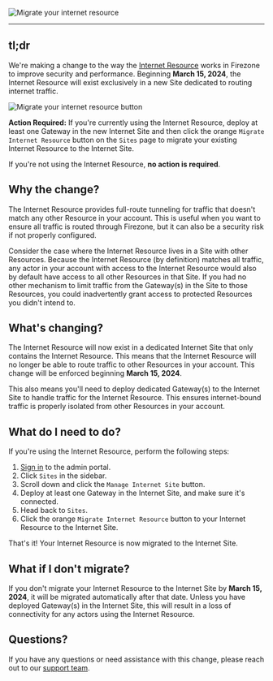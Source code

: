 
<Image
  src="/images/blog/migrate-your-internet-resource/migrate-internet-resource.svg"
  alt="Migrate your internet resource"
  width={200}
  height={200}
  className="mx-auto shadow rounded"
/>

---

## tl;dr

We're making a change to the way the [Internet Resource](/kb/deploy/resources#the-internet-resource) works in Firezone to improve security and performance. Beginning **March 15, 2024**, the Internet Resource will exist exclusively in a new Site dedicated to routing internet traffic.

<Image
  src="/images/blog/migrate-your-internet-resource/button.png"
  alt="Migrate your internet resource button"
  className="mx-auto rounded"
  height={250}
  width={250}
/>

**Action Required:** If you're currently using the Internet Resource, deploy at least one Gateway in the new Internet Site and then click the orange `Migrate Internet Resource` button on the `Sites` page to migrate your existing Internet Resource to the Internet Site.

If you're not using the Internet Resource, <strong>no action is required</strong>.

## Why the change?

The Internet Resource provides full-route tunneling for traffic that doesn't match any other Resource in your account. This is useful when you want to ensure all traffic is routed through Firezone, but it can also be a security risk if not properly configured.

Consider the case where the Internet Resource lives in a Site with other Resources. Because the Internet Resource (by definition) matches all traffic, any actor in your account with access to the Internet Resource would also by default have access to all other Resources in that Site. If you had no other mechanism to limit traffic from the Gateway(s) in the Site to those Resources, you could inadvertently grant access to protected Resources you didn't intend to.

## What's changing?

The Internet Resource will now exist in a dedicated Internet Site that only contains the Internet Resource. This means that the Internet Resource will no longer be able to route traffic to other Resources in your account. This change will be enforced beginning **March 15, 2024**.

This also means you'll need to deploy dedicated Gateway(s) to the Internet Site to handle traffic for the Internet Resource. This ensures
internet-bound traffic is properly isolated from other Resources in your account.

## What do I need to do?

If you're using the Internet Resource, perform the following steps:

1. [Sign in](https://app.firezone.dev/) to the admin portal.
1. Click `Sites` in the sidebar.
1. Scroll down and click the `Manage Internet Site` button.
1. Deploy at least one Gateway in the Internet Site, and make sure it's connected.
1. Head back to `Sites`.
1. Click the orange `Migrate Internet Resource` button to your Internet Resource to the Internet Site.

That's it! Your Internet Resource is now migrated to the Internet Site.

## What if I don't migrate?

If you don't migrate your Internet Resource to the Internet Site by **March 15, 2024**, it will be migrated automatically after that date. Unless you have deployed Gateway(s) in the Internet Site, this will result in a loss of connectivity for any actors using the Internet Resource.

## Questions?

If you have any questions or need assistance with this change, please reach out to our [support team](/support).
